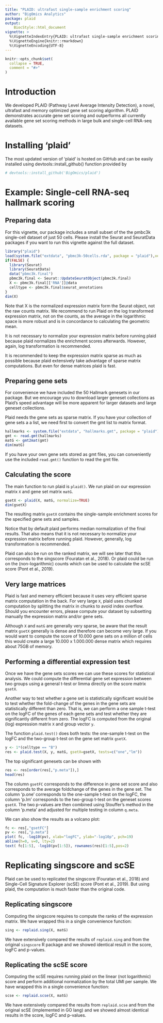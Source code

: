```yaml
---
title: "PLAID: ultrafast single-sample enrichment scoring"
author: "BigOmics Analytics"
package: plaid
output: 
    BiocStyle::html_document
vignette: >
  %\VignetteIndexEntry{PLAID: ultrafast single-sample enrichment scoring}
  %\VignetteEngine{knitr::rmarkdown}
  %\VignetteEncoding{UTF-8}
---
```


```r
knitr::opts_chunk$set(
  collapse = TRUE,
  comment = "#>"
)
```

# Introduction

We developed PLAID (Pathway Level Average Intensity Detection), a
novel, ultrafast and memory optimized gene set scoring
algorithm. PLAID demonstrates accurate gene set scoring and
outperforms all currently available gene set scoring methods in large
bulk and single-cell RNA-seq datasets.


# Installing 'plaid'

The most updated version of ‘plaid’ is hosted on GitHub and can be
easily installed using devtools::install_github() function provided by


```r
# devtools::install_github('BigOmics/plaid')
```


# Example: Single-cell RNA-seq hallmark scoring

## Preparing data

For this vignette, our package includes a small subset of the the
pmbc3k single-cell dataset of just 50 cells. Please install the Seurat
and SeuratData packages if you want to run this vignette against the
full dataset.

```r
library("plaid")
load(system.file("extdata", "pbmc3k-50cells.rda", package = "plaid"),verbose=TRUE)
if(FALSE) {
  library(Seurat)
  library(SeuratData)
  data("pbmc3k.final")
  pbmc3k.final <- Seurat::UpdateSeuratObject(pbmc3k.final)
  X <- pbmc3k.final[['RNA']]@data
  celltype <- pbmc3k.final$seurat_annotations
}
dim(X)
```

Note that X is the normalized expression matrix form the Seurat
object, not the raw counts matrix. We recommend to run Plaid on the
log transformed expression matrix, not on the counts, as the average
in the logarithmic space is more robust and is in concordance to
calculating the geometric mean.

It is not necessary to normalize your expression matrix before running
plaid because plaid normalizes the enrichment scores
afterwards. However, again, log transformation is recommended.

It is recommended to keep the expression matrix sparse as much as
possible because plaid extensively take advantage of sparse matrix
computations. But even for dense matrices plaid is fast.


## Preparing gene sets

For convenience we have included the 50 Hallmark genesets in our
package. But we encourage you to download larger geneset collections
as Plaid's speed advantage will be more apparent for larger datasets
and large geneset collections.

Plaid needs the gene sets as sparse matrix. If you have your
collection of gene sets a a list, we need first to convert the gmt
list to matrix format.

```r
hallmarks <- system.file("extdata", "hallmarks.gmt", package = "plaid")
gmt <- read.gmt(hallmarks)
matG <- gmt2mat(gmt)
dim(matG)
```

If you have your own gene sets stored as gmt files, you can
conveniently use the included `read.gmt()` function to read the gmt
file.


## Calculating the score

The main function to run plaid is `plaid()`. We run plaid on our
expression matrix `X` and gene set matrix `matG`.

```r
gsetX <- plaid(X, matG, normalize=TRUE)
dim(gsetX)
```

The resulting matrix `gsetX` contains the single-sample enrichment
scores for the specified gene sets and samples. 

Notice that by default plaid performs median normalization of the
final results. That also means that it is not necessary to normalize
your expression matrix before running plaid. However, generally, log
transformation is recommended.

Plaid can also be run on the ranked matrix, we will see later that
this corresponds to the singscore (Fouratan et al., 2018). Or plaid
could be run on the (non-logarithmic) counts which can be used to
calculate the scSE score (Pont et al., 2019).

## Very large matrices

Plaid is fast and memery efficient because it uses very efficient
sparse matrix computation in the back. For very large `X`, plaid uses
chunked computation by splitting the matrix in chunks to avoid index
overflow. Should you encounter errors, please compute your dataset by
subsetting manually the expression matrix and/or gene sets.

Although `X` and `matG` are generally very sparse, be aware that the
result matrix `gsetX` generally is dense and therefore can become very
large. If you would want to compute the score of 10.000 gene sets on a
million of cells this would create a large 10.000 x 1.000.000 dense
matrix which requires about 75GB of memory.


## Performing a differential expression test

Once we have the gene sets scores we can use these scores for
statistical analysis. We could compute the differential gene set
expression between two groups using a general t-test or limma directly
on the score matrix `gsetX`.

Another way to test whether a gene set is statistically significant
would be to test whether the fold-change of the genes in the gene sets
are statistically different than zero. That is, we can perform a one
sample t-test on the logFC of the genes of each gene sets and test
whether they are significantly different from zero. The logFC is
computed from the original (log) expression matrix `X` and group
vector `y`.

The function `plaid.test()` does both tests: the one-sample t-test on
the logFC  and the two-group t-test on the gene set matrix `gsetX`.


```r
y <- 1*(celltype == "B")
res <- plaid.test(X, y, matG, gsetX=gsetX, tests=c("one","lm"))
```

The top significant genesets can be shown with

```r
res <- res[order(res[,"p.meta"]),] 
head(res)
```

The column `gsetFC` corresponds to the difference in gene set score
and also corresponds to the average foldchange of the genes in the
gene set. The column 'p.one' corresponds to the one-sample t-test on
the logFC, the column 'p.lm' corresponds to the two-group t-test on
the geneset scores `gsetX`. The two p-values are then combined using
Stouffer's method in the column 'p.meta' and adjusted for multiple
testing in column `q.meta`.

We can also show the results as a volcano plot:

```r
fc <- res[,"gsetFC"]
pv <- res[,"p.meta"]
plot( fc, -log10(pv), xlab="logFC", ylab="-log10p", pch=19)
abline(h=0, v=0, lty=2)
text( fc[1:5], -log10(pv[1:5]), rownames(res)[1:5],pos=2)
```

# Replicating singscore and scSE

Plaid can be used to replicated the singscore (Fouratan et al., 2018)
and Single-Cell Signature Explorer (scSE) score (Pont et al., 2019).
But using plaid, the computation is much faster than the original
code.

## Replicating singscore

Computing the singscore requires to compute the ranks of the
expression matrix. We have wrapped this in a single convenience
function:

```r
sing <- replaid.sing(X, matG)
```

We have extensively compared the results of `replaid.sing` and from
the original `singscore` R package and we showed identical result in
the score, logFC and p-values.


## Replicating the scSE score

Computing the scSE requires running plaid on the linear (not
logarithmic) score and perform additional normalization by the total
UMI per sample. We have wrapped this in a single convenience function:

```r
scse <- replaid.scse(X, matG)
```

We have extensively compared the results from `replaid.scse` and from
the original scSE (implemented in GO lang) and we showed almost
identical results in the score, logFC and p-values.
